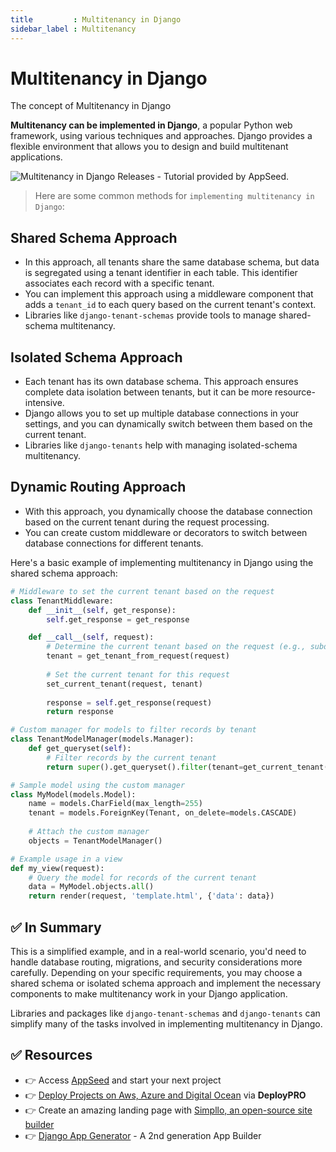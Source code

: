 ```yaml
---
title         : Multitenancy in Django
sidebar_label : Multitenancy
---
```


# Multitenancy in Django

<SubHeading>The concept of Multitenancy in Django</SubHeading>

**Multitenancy can be implemented in Django**, a popular Python web framework, using various techniques and approaches. 
Django provides a flexible environment that allows you to design and build multitenant applications. 

![Multitenancy in Django Releases - Tutorial provided by AppSeed.](https://user-images.githubusercontent.com/51070104/268675023-54ea4ace-a8ad-442b-9b43-2ba12a6403ba.jpg)

> Here are some common methods for `implementing multitenancy in Django`:

## **Shared Schema Approach**

- In this approach, all tenants share the same database schema, but data is segregated using a tenant identifier in each table. This identifier associates each record with a specific tenant.
- You can implement this approach using a middleware component that adds a `tenant_id` to each query based on the current tenant's context.
- Libraries like `django-tenant-schemas` provide tools to manage shared-schema multitenancy.

## **Isolated Schema Approach**

- Each tenant has its own database schema. This approach ensures complete data isolation between tenants, but it can be more resource-intensive.
- Django allows you to set up multiple database connections in your settings, and you can dynamically switch between them based on the current tenant.
- Libraries like `django-tenants` help with managing isolated-schema multitenancy.

## **Dynamic Routing Approach**

- With this approach, you dynamically choose the database connection based on the current tenant during the request processing.
- You can create custom middleware or decorators to switch between database connections for different tenants.

Here's a basic example of implementing multitenancy in Django using the shared schema approach:

```python
# Middleware to set the current tenant based on the request
class TenantMiddleware:
    def __init__(self, get_response):
        self.get_response = get_response

    def __call__(self, request):
        # Determine the current tenant based on the request (e.g., subdomain, header, etc.)
        tenant = get_tenant_from_request(request)
        
        # Set the current tenant for this request
        set_current_tenant(request, tenant)
        
        response = self.get_response(request)
        return response

# Custom manager for models to filter records by tenant
class TenantModelManager(models.Manager):
    def get_queryset(self):
        # Filter records by the current tenant
        return super().get_queryset().filter(tenant=get_current_tenant())

# Sample model using the custom manager
class MyModel(models.Model):
    name = models.CharField(max_length=255)
    tenant = models.ForeignKey(Tenant, on_delete=models.CASCADE)
    
    # Attach the custom manager
    objects = TenantModelManager()

# Example usage in a view
def my_view(request):
    # Query the model for records of the current tenant
    data = MyModel.objects.all()
    return render(request, 'template.html', {'data': data})
```

## ✅ In Summary

This is a simplified example, and in a real-world scenario, you'd need to handle database routing, migrations, and security considerations more carefully. 
Depending on your specific requirements, you may choose a shared schema or isolated schema approach and implement the necessary components to make multitenancy work in your Django application. 

Libraries and packages like `django-tenant-schemas` and `django-tenants` can simplify many of the tasks involved in implementing multitenancy in Django.

## ✅ Resources 

- 👉 Access [AppSeed](https://appseed.us/) and start your next project
- 👉 [Deploy Projects on Aws, Azure and Digital Ocean](https://www.docs.deploypro.dev/) via **DeployPRO**
- 👉 Create an amazing landing page with [Simpllo, an open-source site builder](https://www.simpllo.com/)
- 👉 [Django App Generator](https://app-generator.dev/django/) - A 2nd generation App Builder
